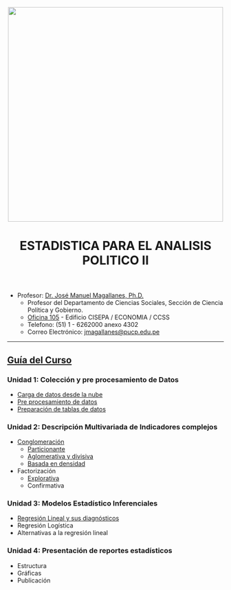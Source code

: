<center><img src="https://github.com/PoliticayGobiernoPUCP/estadistica_anapol2/raw/master/PICS/LOGO_PUCP.png" width="500"></center>

<center> <header><h1>ESTADISTICA PARA EL ANALISIS POLITICO II</h1>  </header></center>

* Profesor:  <a href="http://www.pucp.edu.pe/profesor/jose-manuel-magallanes/" target="_blank">Dr. José Manuel Magallanes, Ph.D.</a> <br>
    - Profesor del Departamento de Ciencias Sociales, Sección de Ciencia Política y Gobierno.
    - [Oficina 105](https://goo.gl/maps/xuGeG6o9di1i1y5m6) - Edificio CISEPA / ECONOMIA / CCSS
    - Telefono: (51) 1 - 6262000 anexo 4302
    - Correo Electrónico: [jmagallanes@pucp.edu.pe](mailto:jmagallanes@pucp.edu.pe)
    

-------


## [Guía del Curso](https://www.mindmeister.com/es/1040166815?t=PPFHQuBAWR)


### Unidad 1: Colección y pre procesamiento de Datos
* [Carga de datos desde la nube](https://htmlpreview.github.io/?https://github.com/PoliticayGobiernoPUCP/estadistica_anapol2/blob/master/ColeccionDeData.html)
* [Pre procesamiento de datos](https://htmlpreview.github.io/?https://github.com/PoliticayGobiernoPUCP/estadistica_anapol2/blob/master/LimpiezaDeData.html)
* [Preparación de tablas de datos](https://htmlpreview.github.io/?https://github.com/PoliticayGobiernoPUCP/estadistica_anapol2/blob/master/FormateoTabla.html)

### Unidad 2: Descripción Multivariada de Indicadores complejos
* [Conglomeración](https://htmlpreview.github.io/?https://github.com/PoliticayGobiernoPUCP/estadistica_anapol2/blob/master/clusteringIntro.html)
    - [Particionante](https://htmlpreview.github.io/?https://github.com/PoliticayGobiernoPUCP/estadistica_anapol2/blob/master/partition.html)
    - [Aglomerativa y divisiva](https://htmlpreview.github.io/?https://github.com/PoliticayGobiernoPUCP/estadistica_anapol2/blob/master/hierarchical.html)
    - [Basada en densidad](https://htmlpreview.github.io/?https://github.com/PoliticayGobiernoPUCP/estadistica_anapol2/blob/master/densityBased.html)

* Factorización
    - [Explorativa](https://htmlpreview.github.io/?https://github.com/PoliticayGobiernoPUCP/estadistica_anapol2/blob/master/efa.html)
    - Confirmativa

### Unidad 3: Modelos Estadístico Inferenciales
* [Regresión Lineal y sus diagnósticos](https://htmlpreview.github.io/?https://github.com/PoliticayGobiernoPUCP/estadistica_anapol2/blob/master/regresion.html)
* Regresión Logística
* Alternativas a la regresión lineal 

### Unidad 4: Presentación de reportes estadísticos
* Estructura
* Gráficas
* Publicación
